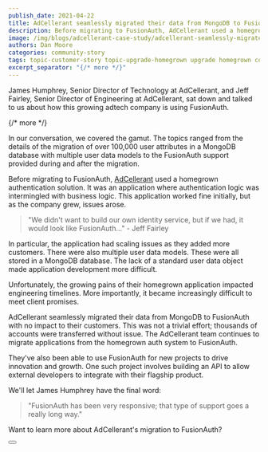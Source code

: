 ```yaml
---
publish_date: 2021-04-22 
title: AdCellerant seamlessly migrated their data from MongoDB to FusionAuth
description: Before migrating to FusionAuth, AdCellerant used a homegrown authentication solution with MongoDB. When they moved to FusionAuth, they transferred thousands of accounts transparently. 
image: /img/blogs/adcellerant-case-study/adcellerant-seamlessly-migrated-their-data-from-mongodb-to-fusionauth-header-image.png
authors: Dan Moore
categories: community-story
tags: topic-customer-story topic-upgrade-homegrown upgrade homegrown community-story
excerpt_separator: "{/* more */}"
---
```


James Humphrey, Senior Director of Technology at AdCellerant, and Jeff Fairley, Senior Director of Engineering at AdCellerant, sat down and talked to us about how this growing adtech company is using FusionAuth. 

{/* more */}

In our conversation, we covered the gamut. The topics ranged from the details of the migration of over 100,000 user attributes in a MongoDB database with multiple user data models to the FusionAuth support provided during and after the migration.

Before migrating to FusionAuth, [AdCellerant](https://www.adcellerant.com/) used a homegrown authentication solution. It was an application where authentication logic was intermingled with business logic. This application worked fine initially, but as the company grew, issues arose. 

> "We didn't want to build our own identity service, but if we had, it would look like FusionAuth..." - Jeff Fairley

In particular, the application had scaling issues as they added more customers. There were also multiple user data models. These were all stored in a MongoDB database. The lack of a standard user data object made application development more difficult. 

Unfortunately, the growing pains of their homegrown application impacted engineering timelines. More importantly, it became increasingly difficult to meet client promises.

AdCellerant seamlessly migrated their data from MongoDB to FusionAuth with no impact to their customers. This was not a trivial effort; thousands of accounts were transferred without issue. The AdCellerant team continues to migrate applications from the homegrown auth system to FusionAuth. 

They've also been able to use FusionAuth for new projects to drive innovation and growth. One such project involves building an API to allow external developers to integrate with their flagship product. 

We'll let James Humphrey have the final word:

> "FusionAuth has been very responsive; that type of support goes a really long way."

Want to learn more about AdCellerant's migration to FusionAuth? 

<Button href="/resources/adcellerant-case-study.pdf" label="READ THE CASE STUDY" />
